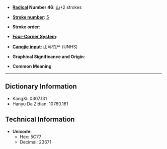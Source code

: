 * '''[[Wiktionary:Chinese radical index| Radical]] Number 46''': [[Wiktionary:Chinese radical index 山|山]]+2 strokes

* '''[[Wiktionary:Chinese total strokes index|Stroke number]]''': [[Wiktionary:Chinese total strokes index 5|5]]

* '''Stroke order''': 

* '''[[Wiktionary:Chinese four corner index|Four-Corner System]]''': 

* '''[[Wiktionary:Chinese Cangjie index|Cangjie input]]''': 山弓竹尸 (UNHS)

* '''Graphical Significance and Origin''': 

* '''Common Meaning'''

----

== Dictionary Information ==

* KangXi: 0307.131
* Hanyu Da Zidian: 10760.181

== Technical Information ==

* '''Unicode''':
** Hex: 5C77
** Decimal: 23671